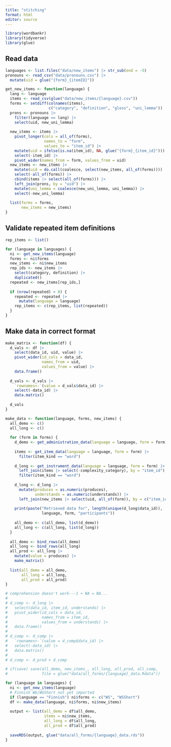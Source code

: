 ```yaml
---
title: "stitching"
format: html
editor: source
---
```


```r
library(wordbankr)
library(tidyverse)
library(glue)
```

## Read data

```r
languages <- list.files("data/new_items") |> str_sub(end = -5)
pronouns <- read_csv("data/pronouns.csv") |> 
  mutate(uid = glue("{form}_{itemID}"))

get_new_items <- function(language) {
  lang <- language
  items <- read_csv(glue("data/new_items/{language}.csv"))
  forms <- setdiff(colnames(items), 
                   c("category", "definition", "gloss", "uni_lemma"))
  prons <- pronouns |> 
    filter(language == lang) |> 
    select(uid, new_uni_lemma)
  
  new_items <- items |> 
    pivot_longer(cols = all_of(forms),
                 names_to = "form",
                 values_to = "item_id") |> 
    mutate(uid = ifelse(is.na(item_id), NA, glue("{form}_{item_id}"))) |> 
    select(-item_id) |> 
    pivot_wider(names_from = form, values_from = uid)
  new_items <- new_items |> 
    mutate(uid = do.call(coalesce, select(new_items, all_of(forms)))) |> 
    select(-all_of(forms)) |> 
    cbind(items |> select(all_of(forms))) |> 
    left_join(prons, by = "uid") |> 
    mutate(uni_lemma = coalesce(new_uni_lemma, uni_lemma)) |> 
    select(-new_uni_lemma)
  
  list(forms = forms,
       new_items = new_items)
}

```

## Validate repeated item definitions

```r
rep_items <- list()

for (language in languages) {
  ni <- get_new_items(language)
  forms <- ni$forms
  new_items <- ni$new_items
  rep_ids <- new_items |> 
    select(category, definition) |> 
    duplicated()
  repeated <- new_items[rep_ids,]
  
  if (nrow(repeated) > 0) {
    repeated <- repeated |> 
      mutate(language = language)
    rep_items <- c(rep_items, list(repeated))
  }
}
```

## Make data in correct format

```r
make_matrix <- function(df) {
  d_vals <- df |> 
    select(data_id, uid, value) |> 
    pivot_wider(id_cols = data_id, 
                names_from = uid, 
                values_from = value) |> 
    data.frame()
  
  d_vals <- d_vals |> 
    `rownames<-`(value = d_vals$data_id) |> 
    select(-data_id) |> 
    data.matrix()
  
  d_vals
}

make_data <- function(language, forms, new_items) {
  all_demo <- c()
  all_long <- c()
  
  for (form in forms) {
    d_demo <- get_administration_data(language = language, form = form) 
    
    items <- get_item_data(language = language, form = form) |> 
      filter(item_kind == "word") 
    
    d_long <- get_instrument_data(language = language, form = form) |> 
      left_join(items |> select(-complexity_category), by = "item_id") |> 
      filter(item_kind == "word")
    
    d_long <- d_long |> 
      mutate(produces = as.numeric(produces),
             understands = as.numeric(understands)) |> 
      left_join(new_items |> select(uid, all_of(form)), by = c("item_id" = form))
    
    print(paste("Retrieved data for", length(unique(d_long$data_id)), 
                language, form, "participants"))
    
    all_demo <- c(all_demo, list(d_demo))
    all_long <- c(all_long, list(d_long))
  }
  
  all_demo <- bind_rows(all_demo)
  all_long <- bind_rows(all_long)
  all_prod <- all_long |> 
    mutate(value = produces) |> 
    make_matrix()
  
  list(all_demo = all_demo,
       all_long = all_long,
       all_prod = all_prod)
}

# comprehension doesn't work---1 + NA = NA...
# 
# d_comp <- d_long |> 
#   select(data_id, item_id, understands) |> 
#   pivot_wider(id_cols = data_id, 
#               names_from = item_id, 
#               values_from = understands) |> 
#   data.frame()
# 
# d_comp <- d_comp |> 
#   `rownames<-`(value = d_comp$data_id) |> 
#   select(-data_id) |> 
#   data.matrix()
# 
# d_comp <- d_prod + d_comp

# if(save) save(all_demo, new_items_, all_long, all_prod, all_comp,
#               file = glue("data/all_forms/{language}_data.Rdata"))
```

```r
for (language in languages) {
  ni <- get_new_items(language)
  # Finnish WG/WGShort not yet imported
  if (language == "Finnish") ni$forms <- c("WS", "WSShort")
  df <- make_data(language, ni$forms, ni$new_items)
  
  output <- list(all_demo = df$all_demo,
                 items = ni$new_items,
                 all_long = df$all_long,
                 all_prod = df$all_prod)
  
  saveRDS(output, glue("data/all_forms/{language}_data.rds"))
}
```

